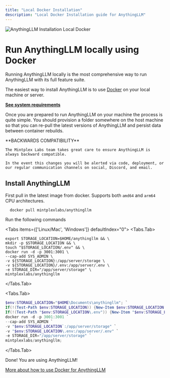 ```yaml
---
title: "Local Docker Installation"
description: "Local Docker Installation guide for AnythingLLM"
---
```



<Image
  src="/images/getting-started/installation/local-docker/thumbnail.png" 
  height={1080} 
  width={1920} 
  quality={100}
  alt="AnythingLLM Installation Local Docker"
/>


# Run AnythingLLM locally using Docker
Running AnythingLLM locally is the most comprehensive way to run AnythingLLM with its full feature suite.

The easiest way to install AnythingLLM is to use [Docker](https://docker.com) on your local machine or server. 

[**See system requirements**](/getting-started/installation/system-requirements)

Once you are prepared to run AnythingLLM on your machine the process is quite simple. You should provision a folder somewhere on the host machine so that you can re-pull the latest versions of AnythingLLM and persist data between container rebuilds.


<Callout type="warning" emoji="⚠️">
  **BACKWARDS COMPATIBILITY**

    The Mintplex Labs team takes great care to ensure AnythingLLM is always backward compatible. 

    In the event this changes you will be alerted via code, deployment, or our regular communication channels on social, Discord, and email.
</Callout>

## Install AnythingLLM
First pull in the latest image from docker. Supports both `amd64` and `arm64` CPU architectures.

```shell copy
  docker pull mintplexlabs/anythingllm
```

Run the following commands

<Tabs items={['Linux/Mac', 'Windows']} defaultIndex="0">
  <Tabs.Tab>
  ```shell copy showLineNumbers
  export STORAGE_LOCATION=$HOME/anythingllm && \
  mkdir -p $STORAGE_LOCATION && \
  touch "$STORAGE_LOCATION/.env" && \
  docker run -d -p 3001:3001 \
  --cap-add SYS_ADMIN \
  -v ${STORAGE_LOCATION}:/app/server/storage \
  -v ${STORAGE_LOCATION}/.env:/app/server/.env \
  -e STORAGE_DIR="/app/server/storage" \
  mintplexlabs/anythingllm
  ```
 </Tabs.Tab>

 <Tabs.Tab>
  ```powershell copy showLineNumbers
  $env:STORAGE_LOCATION="$HOME\Documents\anythingllm"; `
  If(!(Test-Path $env:STORAGE_LOCATION)) {New-Item $env:STORAGE_LOCATION -ItemType Directory}; `
  If(!(Test-Path "$env:STORAGE_LOCATION\.env")) {New-Item "$env:STORAGE_LOCATION\.env" -ItemType File}; `
  docker run -d -p 3001:3001 `
  --cap-add SYS_ADMIN `
  -v "$env:STORAGE_LOCATION`:/app/server/storage" `
  -v "$env:STORAGE_LOCATION\.env:/app/server/.env" `
  -e STORAGE_DIR="/app/server/storage" `
  mintplexlabs/anythingllm;
  ```
 </Tabs.Tab>
</Tabs>

Done! You are using AnythingLLM!

[More about how to use Docker for AnythingLLM](https://github.com/Mintplex-Labs/anything-llm/blob/master/docker/HOW_TO_USE_DOCKER.md#recommend-way-to-run-dockerized-anythingllm)